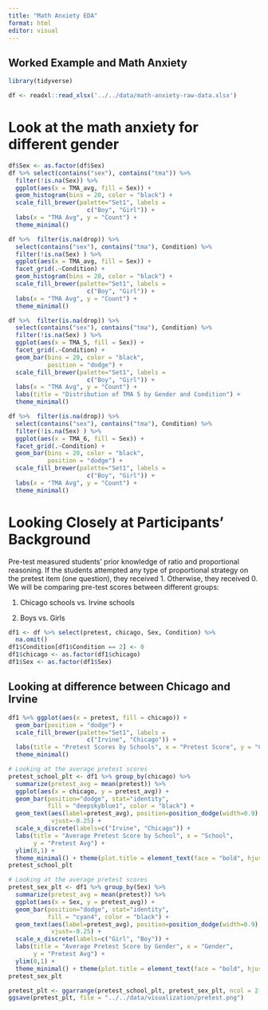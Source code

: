 ```yaml
---
title: "Math Anxiety EDA"
format: html
editor: visual
---
```


## Worked Example and Math Anxiety

```r
library(tidyverse)
```

```r
df <- readxl::read_xlsx('../../data/math-anxiety-raw-data.xlsx')
```

# Look at the math anxiety for different gender

```r
df$Sex <- as.factor(df$Sex)
df %>% select(contains("sex"), contains("tma")) %>% 
  filter(!is.na(Sex)) %>% 
  ggplot(aes(x = TMA_avg, fill = Sex)) +
  geom_histogram(bins = 20, color = "black") +
  scale_fill_brewer(palette="Set1", labels = 
                      c("Boy", "Girl")) +
  labs(x = "TMA Avg", y = "Count") +
  theme_minimal() 
```

```r
df %>%  filter(is.na(drop)) %>% 
  select(contains("sex"), contains("tma"), Condition) %>% 
  filter(!is.na(Sex) ) %>% 
  ggplot(aes(x = TMA_avg, fill = Sex)) +
  facet_grid(.~Condition) +
  geom_histogram(bins = 20, color = "black") +
  scale_fill_brewer(palette="Set1", labels = 
                      c("Boy", "Girl")) +
  labs(x = "TMA Avg", y = "Count") +
  theme_minimal() 
```

```r
df %>%  filter(is.na(drop)) %>% 
  select(contains("sex"), contains("tma"), Condition) %>% 
  filter(!is.na(Sex) ) %>% 
  ggplot(aes(x = TMA_5, fill = Sex)) +
  facet_grid(.~Condition) +
  geom_bar(bins = 20, color = "black",
           position = "dodge") +
  scale_fill_brewer(palette="Set1", labels = 
                      c("Boy", "Girl")) +
  labs(x = "TMA Avg", y = "Count") +
  labs(title = "Distribution of TMA 5 by Gender and Condition") +
  theme_minimal() 
```

```r
df %>%  filter(is.na(drop)) %>% 
  select(contains("sex"), contains("tma"), Condition) %>% 
  filter(!is.na(Sex) ) %>% 
  ggplot(aes(x = TMA_6, fill = Sex)) +
  facet_grid(.~Condition) +
  geom_bar(bins = 20, color = "black",
           position = "dodge") +
  scale_fill_brewer(palette="Set1", labels = 
                      c("Boy", "Girl")) +
  labs(x = "TMA Avg", y = "Count") +
  theme_minimal() 
```

# Looking Closely at Participants' Background

Pre-test measured students' prior knowledge of ratio and proportional reasoning. If the students attempted any type of proportional strategy on the pretest item (one question), they received 1. Otherwise, they received 0. We will be comparing pre-test scores between different groups:

1.  Chicago schools vs. Irvine schools

2.  Boys vs. Girls

```r
df1 <- df %>% select(pretest, chicago, Sex, Condition) %>% 
  na.omit() 
df1$Condition[df1$Condition == 2] <- 0
df1$chicago <- as.factor(df1$chicago)
df1$Sex <- as.factor(df1$Sex)
```

## Looking at difference between Chicago and Irvine

```r
df1 %>% ggplot(aes(x = pretest, fill = chicago)) +
  geom_bar(position = "dodge") +
  scale_fill_brewer(palette="Set1", labels = 
                      c("Irvine", "Chicago")) +
  labs(title = "Pretest Scores by Schools", x = "Pretest Score", y = "Count", fill = "School") +
  theme_minimal()
```

```r
# Looking at the average pretest scores
pretest_school_plt <- df1 %>% group_by(chicago) %>% 
  summarize(pretest_avg = mean(pretest)) %>% 
  ggplot(aes(x = chicago, y = pretest_avg)) +
  geom_bar(position="dodge", stat="identity", 
           fill = "deepskyblue1", color = "black") +
  geom_text(aes(label=pretest_avg), position=position_dodge(width=0.9), 
            vjust=-0.25) +
  scale_x_discrete(labels=c("Irvine", "Chicago")) +
  labs(title = "Average Pretest Score by School", x = "School",
       y = "Pretest Avg") +
  ylim(0,1) +
  theme_minimal() + theme(plot.title = element_text(face = "bold", hjust = 0.5))
pretest_school_plt
```

```r
# Looking at the average pretest scores
pretest_sex_plt <- df1 %>% group_by(Sex) %>% 
  summarize(pretest_avg = mean(pretest)) %>% 
  ggplot(aes(x = Sex, y = pretest_avg)) +
  geom_bar(position="dodge", stat="identity", 
           fill = "cyan4", color = "black") +
  geom_text(aes(label=pretest_avg), position=position_dodge(width=0.9), 
            vjust=-0.25) +
  scale_x_discrete(labels=c("Girl", "Boy")) +
  labs(title = "Average Pretest Score by Gender", x = "Gender",
       y = "Pretest Avg") +
  ylim(0,1) +
  theme_minimal() + theme(plot.title = element_text(face = "bold", hjust = 0.5))
pretest_sex_plt
```

```r
pretest_plt <- ggarrange(pretest_school_plt, pretest_sex_plt, ncol = 2, nrow = 1)
ggsave(pretest_plt, file = "../../data/visualization/pretest.png")
```

